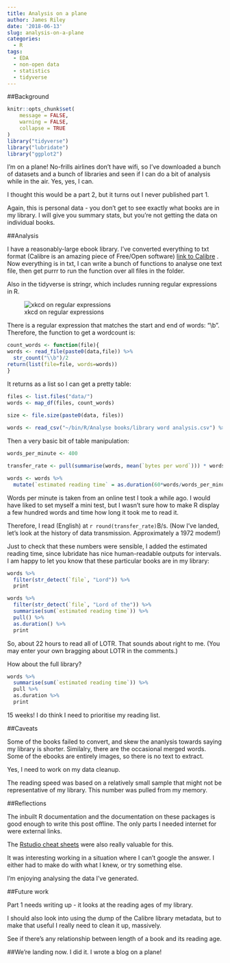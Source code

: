 ```yaml
---
title: Analysis on a plane
author: James Riley
date: '2018-06-13'
slug: analysis-on-a-plane
categories:
  - R
tags:
  - EDA
  - non-open data
  - statistics
  - tidyverse
---
```


##Background


```r
knitr::opts_chunk$set(
	message = FALSE,
	warning = FALSE,
	collapse = TRUE
)
library("tidyverse")
library("lubridate")
library("ggplot2")
```

I'm on a plane! No-frills airlines don't have wifi, so I've downloaded a bunch of datasets and a bunch of libraries and seen if I can do a bit of analysis while in the air. Yes, yes, I can. 

I thought this would be a part 2, but it turns out I never published part 1. 

Again, this is personal data - you don't get to see exactly what books are in my library. I will give you summary stats, but you're not getting the data on individual books. 

##Analysis

I have a reasonably-large ebook library. I've converted everything to txt format (Calibre is an amazing piece of Free/Open software) [link to Calibre](https://calibre-ebook.com/) . Now everything is in txt, I can write a bunch of functions to analyse one text file, then get purrr to run the function over all files in the folder.

Also in the tidyverse is stringr, which includes running regular expressions in R. 

![xkcd on regular expressions](https://xkcd.com/208/) 

There is a regular expression that matches the start and end of words: "\\b". Therefore, the function to get a wordcount is:
```r
count_words <- function(file){
words <- read_file(paste0(data,file)) %>%
  str_count("\\b")/2
return(list(file=file, words=words))
}
```

It returns as a list so I can get a pretty table:

```r
files <- list.files("data/")
words <- map_df(files, count_words)
  
size <- file.size(paste0(data, files))

```

```r

words <- read_csv("~/bin/R/Analyse books/library word analysis.csv") %>% select(-`estimated reading time`) 
```

Then a very basic bit of table manipulation:

```r


words_per_minute <- 400

transfer_rate <- pull(summarise(words, mean(`bytes per word`))) * words_per_minute / 60

words <- words %>%
  mutate(`estimated reading time` = as.duration(60*words/words_per_minute))

```

Words per minute is taken from an online test I took a while ago. I would have liked to set myself a mini test, but I wasn't sure how to make R display a few hundred words and time how long it took me to read it. 

Therefore, I read (English) at `r round(transfer_rate)`B/s. (Now I've landed, let's look at the history of data transmission. Approximately a 1972 modem!)

Just to check that these numbers were sensible, I added the estimated reading time, since lubridate has nice human-readable outputs for intervals. I am happy to let you know that these particular books are in my library:

```r
words %>%
  filter(str_detect(`file`, "Lord")) %>%
  print
```

```r
words %>%
  filter(str_detect(`file`, "Lord of the")) %>%
  summarise(sum(`estimated reading time`)) %>%
  pull() %>%
  as.duration() %>%
  print

```

So, about 22 hours to read all of LOTR. That sounds about right to me. (You may enter your own bragging about LOTR in the comments.)

How about the full library?

```r
words %>%
  summarise(sum(`estimated reading time`)) %>%
  pull %>%
  as.duration %>%
  print

```

15 weeks! I do think I need to prioritise my reading list.


##Caveats

Some of the books failed to convert, and skew the ananlysis towards saying my library is shorter. Similalry, there are the occasional merged words. Some of the ebooks are entirely images, so there is no text to extract. 

Yes, I need to work on my data cleanup.

The reading speed was based on a relatively small sample that might not be representative of my library. This number was pulled from my memory. 

##Reflections

The inbuilt R documentation and the documentation on these packages is good enough to write this post offline. The only parts I needed internet for were external links.

The [Rstudio cheat sheets](https://www.rstudio.com/resources/cheatsheets/) were also really valuable for this.

It was interesting working in a situation where I can't google the answer. I either had to make do with what I knew, or try something else.

I'm enjoying analysing the data I've generated. 

##Future work

Part 1 needs writing up - it looks at the reading ages of my library.

I should also look into using the dump of the Calibre library metadata, but to make that useful I really need to clean it up, massively. 

See if there's any relationship between length of a book and its reading age.

##We're landing now. I did it. I wrote a blog on a plane!
